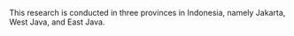 This research is conducted in three provinces in Indonesia, namely Jakarta, West Java, and East Java.

